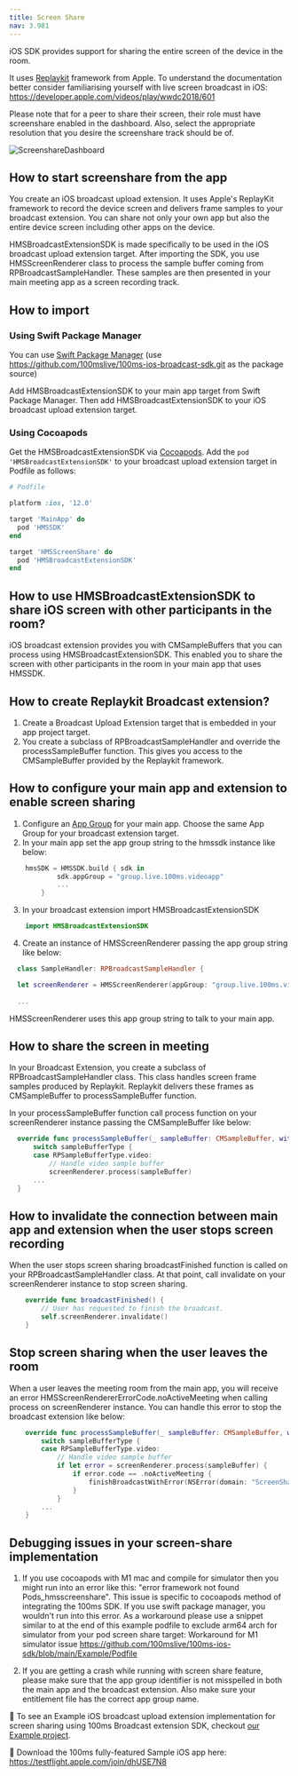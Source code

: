 ```yaml
---
title: Screen Share
nav: 3.981
---
```


iOS SDK provides support for sharing the entire screen of the device in the room.

It uses [Replaykit](https://developer.apple.com/documentation/replaykit) framework from Apple. To understand the documentation better consider familiarising yourself with live screen broadcast in iOS: https://developer.apple.com/videos/play/wwdc2018/601

Please note that for a peer to share their screen, their role must have screenshare enabled in the dashboard. Also, select the appropriate resolution that you desire the screenshare track should be of.

![ScreenshareDashboard](/docs/v2/screenshare-dashboard.png)

## How to start screenshare from the app

You create an iOS broadcast upload extension. It uses Apple's ReplayKit framework to record the device screen and delivers frame samples to your broadcast extension. You can share not only your own app but also the entire device screen including other apps on the device.

HMSBroadcastExtensionSDK is made specifically to be used in the iOS broadcast upload extension target. After importing the SDK, you use HMSScreenRenderer class to process the sample buffer coming from RPBroadcastSampleHandler. These samples are then presented in your main meeting app as a screen recording track.

## How to import

### Using Swift Package Manager
You can use [Swift Package Manager](https://www.swift.org/package-manager) (use https://github.com/100mslive/100ms-ios-broadcast-sdk.git as the package source)

Add HMSBroadcastExtensionSDK to your main app target from Swift Package Manager. Then add HMSBroadcastExtensionSDK to your iOS broadcast upload extension target.

### Using Cocoapods

Get the HMSBroadcastExtensionSDK via [Cocoapods](https://cocoapods.org/). Add the `pod 'HMSBroadcastExtensionSDK'` to your broadcast upload extension target in Podfile as follows:

  ```ruby
  # Podfile
  
  platform :ios, '12.0'
  
  target 'MainApp' do
    pod 'HMSSDK'
  end

  target 'HMSScreenShare' do
    pod 'HMSBroadcastExtensionSDK'
  end
  ```

## How to use HMSBroadcastExtensionSDK to share iOS screen with other participants in the room?

iOS broadcast extension provides you with CMSampleBuffers that you can process using HMSBroadcastExtensionSDK. This enabled you to share the screen with other participants in the room in your main app that uses HMSSDK.

## How to create Replaykit Broadcast extension?

1. Create a Broadcast Upload Extension target that is embedded in your app project target.
2. You create a subclass of RPBroadcastSampleHandler and override the processSampleBuffer function. This gives you access to the CMSampleBuffer provided by the Replaykit framework.

## How to configure your main app and extension to enable screen sharing

1. Configure an [App Group](https://developer.apple.com/documentation/xcode/configuring-app-groups) for your main app. Choose the same App Group for your broadcast extension target.
2. In your main app set the app group string to the hmssdk instance like below:

```swift
    hmsSDK = HMSSDK.build { sdk in
            sdk.appGroup = "group.live.100ms.videoapp"
            ...
        }
  ```
  
3. In your broadcast extension import HMSBroadcastExtensionSDK

```swift
    import HMSBroadcastExtensionSDK
  ```
  
4. Create an instance of HMSScreenRenderer passing the app group string like below:
  
  ```swift
    class SampleHandler: RPBroadcastSampleHandler {

    let screenRenderer = HMSScreenRenderer(appGroup: "group.live.100ms.videoapp")
    
    ...
  ```
  
  HMSScreenRenderer uses this app group string to talk to your main app.
  
## How to share the screen in meeting

  In your Broadcast Extension, you create a subclass of RPBroadcastSampleHandler class. This class handles screen frame samples produced by Replaykit. Replaykit delivers these frames as CMSampleBuffer to processSampleBuffer function.
  
In your processSampleBuffer function call process function on your screenRenderer instance passing the CMSampleBuffer like below:
  
  ```swift
    override func processSampleBuffer(_ sampleBuffer: CMSampleBuffer, with sampleBufferType: RPSampleBufferType) {
        switch sampleBufferType {
        case RPSampleBufferType.video:
            // Handle video sample buffer
            screenRenderer.process(sampleBuffer)
        ...
    }
  ```
  
## How to invalidate the connection between main app and extension when the user stops screen recording

When the user stops screen sharing broadcastFinished function is called on your RPBroadcastSampleHandler class. At that point, call invalidate on your screenRenderer instance to stop screen sharing.

```swift
    override func broadcastFinished() {
        // User has requested to finish the broadcast.
        self.screenRenderer.invalidate()
    }
  ```
  
## Stop screen sharing when the user leaves the room
When a user leaves the meeting room from the main app, you will receive an error HMSScreenRendererErrorCode.noActiveMeeting when calling process on screenRenderer instance. You can handle this error to stop the broadcast extension like below:

```swift
    override func processSampleBuffer(_ sampleBuffer: CMSampleBuffer, with sampleBufferType: RPSampleBufferType) {
        switch sampleBufferType {
        case RPSampleBufferType.video:
            // Handle video sample buffer
            if let error = screenRenderer.process(sampleBuffer) {
                if error.code == .noActiveMeeting {
                    finishBroadcastWithError(NSError(domain: "ScreenShare", code: error.code.rawValue, userInfo: [NSLocalizedFailureReasonErrorKey : "You are not in a meeting."]))
                }
            }
        ...
    }
  ```
  
## Debugging issues in your screen-share implementation

1. If you use cocoapods with M1 mac and compile for simulator then you might run into an error like this: "error framework not found Pods_hmsscreenshare". This issue is specific to cocoapods method of integrating the 100ms SDK. If you use swift package manager, you wouldn't run into this error. As a workaround please use a snippet similar to at the end of this example podfile to exclude arm64 arch for simulator from your pod screen share target:
Workaround for M1 simulator issue https://github.com/100mslive/100ms-ios-sdk/blob/main/Example/Podfile

2. If you are getting a crash while running with screen share feature, please make sure that the app group identifier is not misspelled in both the main app and the broadcast extension. Also make sure your entitlement file has the correct app group name.


👀 To see an Example iOS broadcast upload extension implementation for screen sharing using 100ms Broadcast extension SDK, checkout [our Example project](https://github.com/100mslive/100ms-ios-sdk/tree/main/Example).

📲 Download the 100ms fully-featured Sample iOS app here: https://testflight.apple.com/join/dhUSE7N8
